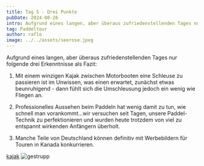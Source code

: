 ```yaml
---
title: Tag 5 - Drei Punkte
pubDate: 2024-08-26
intro: Aufgrund eines langen, aber überaus zufriedenstellenden Tages nur folgende drei Erkenntnisse als Fazit:
tag: Paddeltour
author: raflo
image: ../../assets/seerose.jpeg
---
```



Aufgrund eines langen, aber überaus zufriedenstellenden Tages nur folgende drei Erkenntnisse als Fazit:

1. Mit einem winzigen Kajak zwischen Motorbooten eine Schleuse zu passieren ist im Unwissen, was einen erwartet, zunächst etwas beunruhigend - dann fühlt sich die Umschleusung jedoch ein wenig wie Fliegen an.

2. Professionelles Aussehen beim Paddeln hat wenig damit zu tun, wie schnell man vorankommt...wir versuchen seit Tagen, unsere Paddel-Technik zu perfektionieren und wurden heute trotzdem von viel zu entspannt wirkenden Anfängern überholt.

3. Manche Teile von Deutschland können definitiv mit Werbebildern für Touren in Kanada konkurrieren.

[kajak](../../assets/kajak.jpeg)
![gestrupp](../../assets/gestrupp.jpeg)